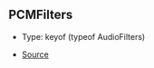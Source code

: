 ## PCMFilters

- Type: keyof (typeof AudioFilters)

- [Source](https://github.com/Androz2091/discord-player/blob/cd5cf97/packages/equalizer/src/audio/AudioFilter.ts#L12)